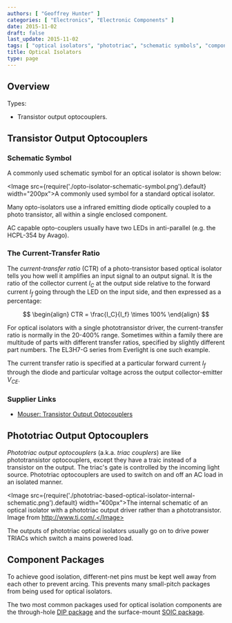 ```yaml
---
authors: [ "Geoffrey Hunter" ]
categories: [ "Electronics", "Electronic Components" ]
date: 2015-11-02
draft: false
last_update: 2015-11-02
tags: [ "optical isolators", "phototriac", "schematic symbols", "component packages", "opto-isolators" ]
title: Optical Isolators
type: page
---
```


## Overview

Types:

* Transistor output optocouplers.

## Transistor Output Optocouplers

### Schematic Symbol

A commonly used schematic symbol for an optical isolator is shown below:

<Image src={require('./opto-isolator-schematic-symbol.png').default} width="200px">A commonly used symbol for a standard optical isolator.</Image>

Many opto-isolators use a infrared emitting diode optically coupled to a photo transistor, all within a single enclosed component.

AC capable opto-couplers usually have two LEDs in anti-parallel (e.g. the HCPL-354 by Avago).

### The Current-Transfer Ratio

The _current-transfer ratio_ (CTR) of a photo-transistor based optical isolator tells you how well it amplifies an input signal to an output signal. It is the ratio of the collector current $I_C$ at the output side relative to the forward current $I_f$ going through the LED on the input side, and then expressed as a percentage:

$$
\begin{align}
CTR = \frac{I_C}{I_f} \times 100%
\end{align}
$$

For optical isolators with a single phototransistor driver, the current-transfer ratio is normally in the 20-400% range. Sometimes within a family there are multitude of parts with different transfer ratios, specified by slightly different part numbers. The EL3H7-G series from Everlight is one such example.

The current transfer ratio is specified at a particular forward current $I_f$ through the diode and particular voltage across the output collector-emitter $V_{CE}$.

### Supplier Links

* [Mouser: Transistor Output Optocouplers](https://www.mouser.com/c/optoelectronics/optocouplers-photocouplers/transistor-output-optocouplers/)

## Phototriac Output Optocouplers

_Phototriac output optocouplers_ (a.k.a. _triac couplers_) are like phototransistor optocouplers, except they have a traic instead of a transistor on the output. The triac's gate is controlled by the incoming light source. Phototriac optocouplers are used to switch on and off an AC load in an isolated manner.

<Image src={require('./phototriac-based-optical-isolator-internal-schematic.png').default} width="400px">The internal schematic of an optical isolator with a phototriac output driver rather than a phototransistor. Image from http://www.ti.com/.</Image>

The outputs of phototriac optical isolators usually go on to drive power TRIACs which switch a mains powered load.

## Component Packages

To achieve good isolation, different-net pins must be kept well away from each other to prevent arcing. This prevents many small-pitch packages from being used for optical isolators.

The two most common packages used for optical isolation components are the through-hole [DIP package](/pcb-design/component-packages/dip-component-package) and the surface-mount [SOIC package](/pcb-design/component-packages/soic-component-package).
